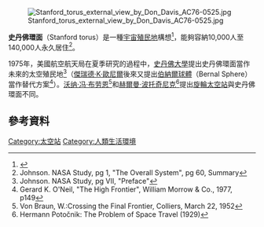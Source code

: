 {{noteTA
|G1=教育與研究
|T=zh-cn:斯坦福环面; zh-sg:斯坦福环面; zh-tw:史丹佛環面; zh-hk:史丹佛環面; zh-mo:史丹佛環面;
|1=zh-cn:斯坦福; zh-sg:斯坦福; zh-tw:史丹佛; zh-hk:史丹福; zh-mo:史丹福;
}}
[[Image:Stanford_torus_external_view_by_Don_Davis_AC76-0525.jpg|thumb]]

'''史丹佛環面'''（Stanford torus）是一種[[宇宙殖民地|宇宙殖民地]]構想<ref>{{cite news| url=http://settlement.arc.nasa.gov/75SummerStudy/Table_of_Contents1.html| title=Space Settlements: A Design Study| year=1977| author=Johnson, Holbrow| publisher=National Aeronautics and Space Administration| accessdate=2016-07-31| archive-date=2017-06-25| archive-url=https://web.archive.org/web/20170625000423/https://settlement.arc.nasa.gov/75SummerStudy/Table_of_Contents1.html| dead-url=yes}}</ref>，能夠容納10,000人至140,000人永久居住<ref>Johnson. NASA Study, pg 1, "The Overall System", pg 60, Summary</ref>。

1975年，美國航空航天局在夏季研究的過程中，[[史丹佛大學|史丹佛大學]]提出史丹佛環面當作未來的太空殖民地<ref>Johnson. NASA Study, pg VII, "Preface"</ref>（[[傑瑞德·K·歐尼爾|傑瑞德·K·歐尼爾]]後來又提出[[伯納爾球體|伯納爾球體]]（Bernal Sphere）當作替代方案<ref>Gerard K. O'Neil, "The High Frontier", William Morrow & Co., 1977, p149</ref>）。[[沃纳·冯·布劳恩|沃纳·冯·布劳恩]]<ref>Von Braun, W.:Crossing the Final Frontier, Colliers, March 22, 1952</ref>和[[赫爾曼·波托奇尼克|赫爾曼·波托奇尼克]]<ref>Hermann Potočnik: The Problem of Space Travel (1929)</ref>提出[[旋輪太空站|旋輪太空站]]與史丹佛環面不同。

==參考資料==
<references/>

{{空间站}}

[[Category:太空站|Category:太空站]]
[[Category:人類生活環境|Category:人類生活環境]]